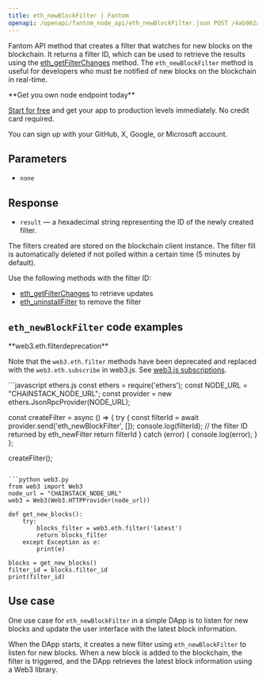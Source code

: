 ---
title: eth_newBlockFilter | Fantom
openapi: /openapi/fantom_node_api/eth_newBlockFilter.json POST /4ab982aa70a7baead515ffdb5915df3f
---

Fantom API method that creates a filter that watches for new blocks on the blockchain. It returns a filter ID, which can be used to retrieve the results using the [eth\_getFilterChanges](/api-reference/fantom_node_api/eth_getFilterChanges) method. The `eth_newBlockFilter` method is useful for developers who must be notified of new blocks on the blockchain in real-time.

<Check>
**Get you own node endpoint today**

[Start for free](https://console.chainstack.com/) and get your app to production levels immediately. No credit card required.

You can sign up with your GitHub, X, Google, or Microsoft account.
</Check>


## Parameters

* `none`

## Response

* `result` — a hexadecimal string representing the ID of the newly created filter.

The filters created are stored on the blockchain client instance. The filter fill is automatically deleted if not polled within a certain time (5 minutes by default).

Use the following methods with the filter ID:

* [eth\_getFilterChanges](/api-reference/fantom_node_api/eth_getFilterChanges) to retrieve updates
* [eth\_uninstallFilter](/api-reference/fantom_node_api/eth_uninstallFilter) to remove the filter

## `eth_newBlockFilter` code examples

<Note>
**web3.eth.filterdeprecation**

Note that the `web3.eth.filter` methods have been deprecated and replaced with the `web3.eth.subscribe` in web3.js. See [web3.js subscriptions](/api-reference/ethereum-web3js-subscriptions-methods).
</Note>

<CodeGroup>
```javascript ethers.js
const ethers = require('ethers');
const NODE_URL = "CHAINSTACK_NODE_URL";
const provider = new ethers.JsonRpcProvider(NODE_URL);

const createFilter = async () => {
  try {
    const filterId = await provider.send('eth_newBlockFilter', []);
    console.log(filterId); // the filter ID returned by eth_newFilter
    return filterId
  } catch (error) {
    console.log(error);
  }
};

createFilter();
```

```python web3.py
from web3 import Web3  
node_url = "CHAINSTACK_NODE_URL" 
web3 = Web3(Web3.HTTPProvider(node_url))

def get_new_blocks():
    try:
        blocks_filter = web3.eth.filter('latest')
        return blocks_filter
    except Exception as e:
        print(e)

blocks = get_new_blocks()
filter_id = blocks.filter_id
print(filter_id)
```
</CodeGroup>


## Use case

One use case for `eth_newBlockFilter` in a simple DApp is to listen for new blocks and update the user interface with the latest block information.

When the DApp starts, it creates a new filter using `eth_newBlockFilter` to listen for new blocks. When a new block is added to the blockchain, the filter is triggered, and the DApp retrieves the latest block information using a Web3 library.
